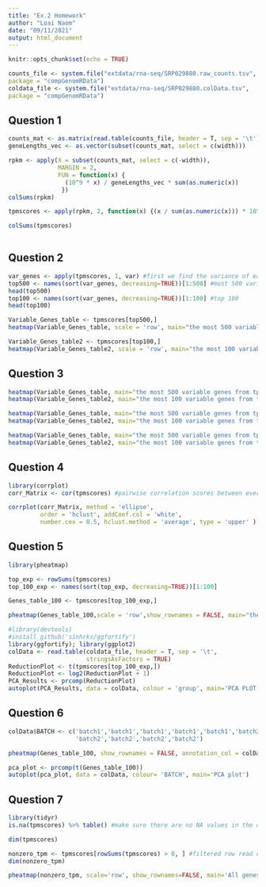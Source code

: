 ```yaml
---
title: "Ex.2 Homework"
author: "Loai Naom"
date: "09/11/2021"
output: html_document
---
```


```r
knitr::opts_chunk$set(echo = TRUE)
```


```r
counts_file <- system.file("extdata/rna-seq/SRP029880.raw_counts.tsv",
package = "compGenomRData")
coldata_file <- system.file("extdata/rna-seq/SRP029880.colData.tsv",
package = "compGenomRData")

```

## Question 1
```r

counts_mat <- as.matrix(read.table(counts_file, header = T, sep = '\t'))
geneLengths_vec <- as.vector(subset(counts_mat, select = c(width)))

rpkm <- apply(X = subset(counts_mat, select = c(-width)),
              MARGIN = 2, 
              FUN = function(x) {
                (10^9 * x) / geneLengths_vec * sum(as.numeric(x))
               })
colSums(rpkm)

tpmscores <- apply(rpkm, 2, function(x) {(x / sum(as.numeric(x))) * 10^6}) 

colSums(tpmscores)
                   
```


## Question 2
```r
var_genes <- apply(tpmscores, 1, var) #first we find the variance of each gene in tpmscores.
top500 <- names(sort(var_genes, decreasing=TRUE))[1:500] #most 500 variable genes
head(top500)
top100 <- names(sort(var_genes, decreasing=TRUE))[1:100] #top 100
head(top100)

Variable_Genes_table <- tpmscores[top500,]
heatmap(Variable_Genes_table, scale = 'row', main="the most 500 variable genes from tpmscores")

Variable_Genes_table2 <- tpmscores[top100,]
heatmap(Variable_Genes_table2, scale = 'row', main="the most 100 variable genes from tpmscores")

```

## Question 3
```r
heatmap(Variable_Genes_table, main="the most 500 variable genes from tpmscores", scale = "none")
heatmap(Variable_Genes_table2, main="the most 100 variable genes from tpmscores", scale = "none")

heatmap(Variable_Genes_table, main="the most 500 variable genes from tpmscores", scale = "column")
heatmap(Variable_Genes_table2, main="the most 100 variable genes from tpmscores", scale = "column")

heatmap(Variable_Genes_table, main="the most 500 variable genes from tpmscores", scale = "row")
heatmap(Variable_Genes_table2, main="the most 100 variable genes from tpmscores", scale = "row")

```


## Question 4
```r

library(corrplot)
corr_Matrix <- cor(tpmscores) #pairwise correlation scores between every pair of samples

corrplot(corr_Matrix, method = 'ellipse', 
         order = 'hclust', addCoef.col = 'white', 
         number.cex = 0.5, hclust.method = 'average', type = 'upper' )


```

## Question 5
```r
library(pheatmap)

top_exp <- rowSums(tpmscores) 
top_100_exp <- names(sort(top_exp, decreasing=TRUE))[1:100]

Genes_table_100 <- tpmscores[top_100_exp,]

pheatmap(Genes_table_100,scale = 'row',show_rownames = FALSE, main="the most 100 expressed genes from tpmscores")

#library(devtools)
#install_github('sinhrks/ggfortify')
library(ggfortify); library(ggplot2)
colData <- read.table(coldata_file, header = T, sep = '\t', 
                      stringsAsFactors = TRUE)
ReductionPlot <- t(tpmscores[top_100_exp,])
ReductionPlot <- log2(ReductionPlot + 1)
PCA_Results <- prcomp(ReductionPlot)
autoplot(PCA_Results, data = colData, colour = 'group', main='PCA PLOT')

```

## Question 6
```r
colData$BATCH <- c('batch1','batch1','batch1','batch1','batch1','batch2',
                   'batch2','batch2','batch2','batch2')

pheatmap(Genes_table_100, show_rownames = FALSE, annotation_col = colData, main = "The most 100 expressed genes", scale = 'row')

pca_plot <- prcomp(t(Genes_table_100))
autoplot(pca_plot, data = colData, colour= 'BATCH', main='PCA plot')
```

## Question 7
```r
library(tidyr)
is.na(tpmscores) %>% table() #make sure there are no NA values in the dataframe

dim(tpmscores)

nonzero_tpm <- tpmscores[rowSums(tpmscores) > 0, ] #filtered row read count above 0 
dim(nonzero_tpm)

pheatmap(nonzero_tpm, scale='row', show_rownames=FALSE, main='All genes')

```

